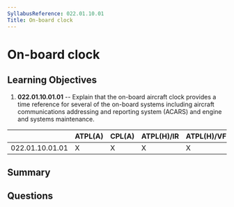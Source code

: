 ```yaml
---
SyllabusReference: 022.01.10.01
Title: On-board clock
---
```


# On-board clock

## Learning Objectives

1. **022.01.10.01.01** -- Explain that the on-board aircraft clock provides a time
   reference for several of the on-board systems including aircraft
   communications addressing and reporting system (ACARS) and engine and systems
   maintenance.

|                 | ATPL(A) | CPL(A) | ATPL(H)/IR | ATPL(H)/VFR | CPL(H) | IR  | CBIR(A) |
| --------------- | ------- | ------ | ---------- | ----------- | ------ | --- | ------- |
| 022.01.10.01.01 | X       | X      | X          | X           | X      |     |         |

## Summary

## Questions
